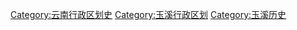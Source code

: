 [[Category:云南行政区划史|Category:云南行政区划史]]
[[Category:玉溪行政区划|Category:玉溪行政区划]]
[[Category:玉溪历史|Category:玉溪历史]]